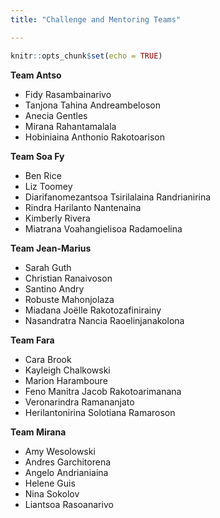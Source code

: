 ```yaml
---
title: "Challenge and Mentoring Teams"

---
```


```r
knitr::opts_chunk$set(echo = TRUE)
```

**Team Antso**

 - Fidy Rasambainarivo
 - Tanjona Tahina Andreambeloson
 - Anecia Gentles
 - Mirana Rahantamalala 
 - Hobiniaina Anthonio Rakotoarison

**Team Soa Fy**

 - Ben Rice
 - Liz Toomey
 - Diarifanomezantsoa Tsirilalaina Randrianirina
 - Rindra Harilanto Nantenaina
 - Kimberly Rivera
 - Miatrana Voahangielisoa Radamoelina

**Team Jean-Marius**

 - Sarah Guth
 - Christian Ranaivoson
 - Santino Andry
 - Robuste  Mahonjolaza 
 - Miadana Joëlle Rakotozafinirainy
 - Nasandratra Nancia Raoelinjanakolona

**Team Fara**

 - Cara Brook
 - Kayleigh Chalkowski
 - Marion Haramboure
 - Feno Manitra Jacob Rakotoarimanana
 - Veronarindra Ramananjato
 - Herilantonirina Solotiana Ramaroson

**Team Mirana**

 - Amy Wesolowski
 - Andres Garchitorena
 - Angelo Andrianiaina
 - Helene Guis
 - Nina Sokolov
 - Liantsoa Rasoanarivo




